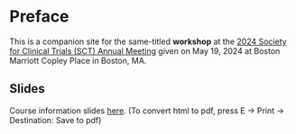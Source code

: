 # Preface {.unnumbered}

This is a companion site for the same-titled **workshop** at the 
[2024 Society for Clinical Trials (SCT) Annual Meeting](https://www.sctweb.org/meeting/){target="_blank"}
given on May 19, 2024 at Boston Marriott Copley Place in Boston, MA.

## Slides

Course information slides [here](outline.html){target="_blank"}. (To convert html to pdf, press E $\to$ Print $\to$ Destination: Save to pdf)
